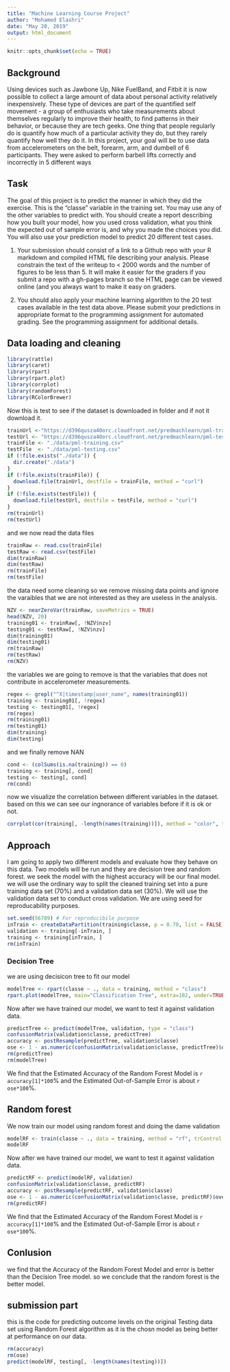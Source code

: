 ---
title: "Machine Learning Course Project"
author: "Mohamed Elashri"
date: "May 20, 2019"
output: html_document
---

```{r setup, include=FALSE}
knitr::opts_chunk$set(echo = TRUE)
```

## Background

Using devices such as Jawbone Up, Nike FuelBand, and Fitbit it is now possible to collect a large amount of data about personal activity relatively inexpensively. These type of devices are part of the quantified self movement - a group of enthusiasts who take measurements about themselves regularly to improve their health, to find patterns in their behavior, or because they are tech geeks. One thing that people regularly do is quantify how much of a particular activity they do, but they rarely quantify how well they do it. In this project, your goal will be to use data from accelerometers on the belt, forearm, arm, and dumbell of 6 participants. They were asked to perform barbell lifts correctly and incorrectly in 5 different ways


## Task

The goal of this project is to predict the manner in which they did the exercise. This is the "classe" variable in the training set. You may use any of the other variables to predict with. You should create a report describing how you built your model, how you used cross validation, what you think the expected out of sample error is, and why you made the choices you did. You will also use your prediction model to predict 20 different test cases.  

1. Your submission should consist of a link to a Github repo with your R markdown and compiled HTML file describing your analysis. Please constrain the text of the writeup to < 2000 words and the number of figures to be less than 5. It will make it easier for the graders if you submit a repo with a gh-pages branch so the HTML page can be viewed online (and you always want to make it easy on graders.

2. You should also apply your machine learning algorithm to the 20 test cases available in the test data above. Please submit your predictions in appropriate format to the programming assignment for automated grading. See the programming assignment for additional details.  



## Data loading and cleaning

```{r}
library(rattle)
library(caret)
library(rpart)
library(rpart.plot)
library(corrplot)
library(randomForest)
library(RColorBrewer)

```



Now this is test to see if the dataset is downloaded in folder and if not it download it.
```{r}
trainUrl <-"https://d396qusza40orc.cloudfront.net/predmachlearn/pml-training.csv"
testUrl <- "https://d396qusza40orc.cloudfront.net/predmachlearn/pml-testing.csv"
trainFile <- "./data/pml-training.csv"
testFile  <- "./data/pml-testing.csv"
if (!file.exists("./data")) {
  dir.create("./data")
}
if (!file.exists(trainFile)) {
  download.file(trainUrl, destfile = trainFile, method = "curl")
}
if (!file.exists(testFile)) {
  download.file(testUrl, destfile = testFile, method = "curl")
}
rm(trainUrl)
rm(testUrl)

```


and we now read the data files 

```{r}
trainRaw <- read.csv(trainFile)
testRaw <- read.csv(testFile)
dim(trainRaw)
dim(testRaw)
rm(trainFile)
rm(testFile)

```

the data need some cleaning so we remove missing data points and ignore the varaibles that we are not interested as they are useless in the analysis. 

```{r}
NZV <- nearZeroVar(trainRaw, saveMetrics = TRUE)
head(NZV, 20)
training01 <- trainRaw[, !NZV$nzv]
testing01 <- testRaw[, !NZV$nzv]
dim(training01)
dim(testing01)
rm(trainRaw)
rm(testRaw)
rm(NZV)

```

the variables we are going to remove is that the variables that does not contribute in accelerometer measurements.

```{r}
regex <- grepl("^X|timestamp|user_name", names(training01))
training <- training01[, !regex]
testing <- testing01[, !regex]
rm(regex)
rm(training01)
rm(testing01)
dim(training)
dim(testing)

```

and we finally remove NAN

```{r}
cond <- (colSums(is.na(training)) == 0)
training <- training[, cond]
testing <- testing[, cond]
rm(cond)

```

now we visualize the correlation between different variables in the dataset. based on this we can see our ingnorance of variables before if it is ok or not. 

```{r}
corrplot(cor(training[, -length(names(training))]), method = "color", tl.cex = 0.5)

```

## Approach 

I am going to apply two different models and evaluate how they behave on this data. Two models will be run and they are decision tree and random forest. we seek the model with the highest accuracy will be our final model. we will use the ordinary way to split the cleaned training set into a pure training data set (70%) and a validation data set (30%). We will use the validation data set to conduct cross validation. We are using seed for reproducability purposes. 

```{r}
set.seed(56789) # For reproducibile purpose
inTrain <- createDataPartition(training$classe, p = 0.70, list = FALSE)
validation <- training[-inTrain, ]
training <- training[inTrain, ]
rm(inTrain)

```


### Decision Tree  


we are using decisicon tree to fit our model 

```{r}
modelTree <- rpart(classe ~ ., data = training, method = "class")
rpart.plot(modelTree, main="Classification Tree", extra=102, under=TRUE, faclen=0)


```

Now after we have trained our model, we want to test it against validation data. 

```{r}
predictTree <- predict(modelTree, validation, type = "class")
confusionMatrix(validation$classe, predictTree)
accuracy <- postResample(predictTree, validation$classe)
ose <- 1 - as.numeric(confusionMatrix(validation$classe, predictTree)$overall[1])
rm(predictTree)
rm(modelTree)

```

We find that the  Estimated Accuracy of the Random Forest Model is `r accuracy[1]*100`% and the Estimated Out-of-Sample Error is about `r ose*100`%.  

## Random forest

We now train our model using random forest and doing the dame validation 

```{r}
modelRF <- train(classe ~ ., data = training, method = "rf", trControl = trainControl(method = "cv", 5), ntree = 250)
modelRF

```


Now after we have trained our model, we want to test it against validation data. 

```{r}
predictRF <- predict(modelRF, validation)
confusionMatrix(validation$classe, predictRF)
accuracy <- postResample(predictRF, validation$classe)
ose <- 1 - as.numeric(confusionMatrix(validation$classe, predictRF)$overall[1])
rm(predictRF)

```

We find that the  Estimated Accuracy of the Random Forest Model is `r accuracy[1]*100`% and the Estimated Out-of-Sample Error is about `r ose*100`%.  

## Conlusion 

we find that the Accuracy of the Random Forest Model and error is better than the Decision Tree model. so we conclude that the random forest is the better model. 

## submission part 

this is the code for predicting outcome levels on the original Testing data set using Random Forest algorithm as it is the chosn model as being better at performance on our data. 

```{r}
rm(accuracy)
rm(ose)
predict(modelRF, testing[, -length(names(testing))])

```


